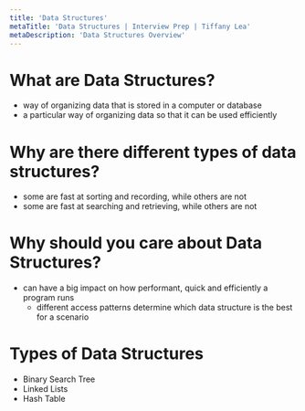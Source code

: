 ```yaml
---
title: 'Data Structures'
metaTitle: 'Data Structures | Interview Prep | Tiffany Lea'
metaDescription: 'Data Structures Overview'
---
```


# What are Data Structures?

- way of organizing data that is stored in a computer or database
- a particular way of organizing data so that it can be used efficiently

# Why are there different types of data structures?

- some are fast at sorting and recording, while others are not
- some are fast at searching and retrieving, while others are not

# Why should you care about Data Structures?

- can have a big impact on how performant, quick and efficiently a program runs
  - different access patterns determine which data structure is the best for a scenario

# Types of Data Structures

- <Link to="/data-structures/binary-search-tree">Binary Search Tree</Link>
- <Link to="/data-structures/linked-list">Linked Lists</Link>
- <Link to="/data-structures/hash-table">Hash Table</Link>
